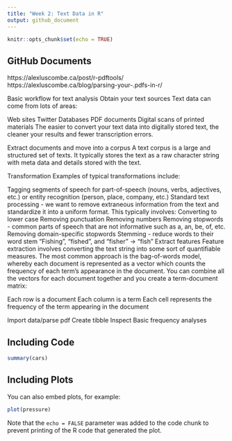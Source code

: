 ```yaml
---
title: "Week 2: Text Data in R"
output: github_document
---
```


```r
knitr::opts_chunk$set(echo = TRUE)
```

## GitHub Documents
https://alexluscombe.ca/post/r-pdftools/
https://alexluscombe.ca/blog/parsing-your-.pdfs-in-r/

Basic workflow for text analysis
Obtain your text sources
Text data can come from lots of areas:

Web sites
Twitter
Databases
PDF documents
Digital scans of printed materials
The easier to convert your text data into digitally stored text, the cleaner your results and fewer transcription errors.

Extract documents and move into a corpus
A text corpus is a large and structured set of texts. It typically stores the text as a raw character string with meta data and details stored with the text.

Transformation
Examples of typical transformations include:

Tagging segments of speech for part-of-speech (nouns, verbs, adjectives, etc.) or entity recognition (person, place, company, etc.)
Standard text processing - we want to remove extraneous information from the text and standardize it into a uniform format. This typically involves:
Converting to lower case
Removing punctuation
Removing numbers
Removing stopwords - common parts of speech that are not informative such as a, an, be, of, etc.
Removing domain-specific stopwords
Stemming - reduce words to their word stem
“Fishing”, “fished”, and “fisher” -> “fish”
Extract features
Feature extraction involves converting the text string into some sort of quantifiable measures. The most common approach is the bag-of-words model, whereby each document is represented as a vector which counts the frequency of each term’s appearance in the document. You can combine all the vectors for each document together and you create a term-document matrix:

Each row is a document
Each column is a term
Each cell represents the frequency of the term appearing in the document

Import data/parse pdf
Create tibble
Inspect
Basic frequency analyses


## Including Code

```r
summary(cars)
```

## Including Plots

You can also embed plots, for example:

```r
plot(pressure)
```

Note that the `echo = FALSE` parameter was added to the code chunk to prevent printing of the R code that generated the plot.
